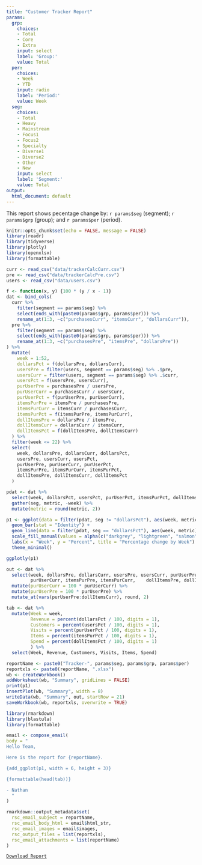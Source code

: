 ```yaml
---
title: "Customer Tracker Report"
params:
  grp:
    choices:
    - Total
    - Core
    - Extra
    input: select
    label: 'Group:'
    value: Total
  per:
    choices:
    - Week
    - YTD
    input: radio
    label: 'Period:'
    value: Week
  seg:
    choices:
    - Total
    - Heavy
    - Mainstream
    - Focus1
    - Focus2
    - Specialty
    - Diverse1
    - Diverse2
    - Other
    - New
    input: select
    label: 'Segment:'
    value: Total
output:
  html_document: default
---
```


This report shows pecentage change by: `r params$seg` (segment); `r params$grp` (group); and `r params$per` (period).

```r
knitr::opts_chunk$set(echo = FALSE, message = FALSE)
library(readr)
library(tidyverse)
library(plotly)
library(openxlsx)
library(formattable)
```

```r
curr <- read_csv("data/trackerCalcCurr.csv")
pre <- read_csv("data/trackerCalcPre.csv")
users <- read_csv("data/users.csv")
```

```r
f <- function(x, y) {100 * (y / x - 1)}
dat <- bind_cols(
  curr %>%
    filter(segment == params$seg) %>%
    select(ends_with(paste0(params$grp, params$per))) %>%
    rename_at(1:3, ~c("purchasesCurr", "itemsCurr", "dollarsCurr")),
  pre %>%
    filter(segment == params$seg) %>%
    select(ends_with(paste0(params$grp, params$per))) %>%
    rename_at(1:3, ~c("purchasesPre", "itemsPre", "dollarsPre"))
) %>%
  mutate(
    week = 1:52,
    dollarsPct = f(dollarsPre, dollarsCurr),
    usersPre = filter(users, segment == params$seg) %>% .$pre,
    usersCurr = filter(users, segment == params$seg) %>% .$curr,
    usersPct = f(usersPre, usersCurr),
    purUserPre = purchasesPre / usersPre,
    purUserCurr = purchasesCurr / usersCurr,
    purUserPct = f(purUserPre, purUserCurr),
    itemsPurPre = itemsPre / purchasesPre,
    itemsPurCurr = itemsCurr / purchasesCurr,
    itemsPurPct = f(itemsPurPre, itemsPurCurr),
    dollItemsPre = dollarsPre / itemsPre,
    dollItemsCurr = dollarsCurr / itemsCurr,
    dollItemsPct = f(dollItemsPre, dollItemsCurr)
  ) %>%
  filter(week <= 22) %>%
  select(
    week, dollarsPre, dollarsCurr, dollarsPct,
    usersPre, usersCurr, usersPct,
    purUserPre, purUserCurr, purUserPct,
    itemsPurPre, itemsPurCurr, itemsPurPct,
    dollItemsPre, dollItemsCurr, dollItemsPct
  )
```

```r
pdat <- dat %>%
  select(week, dollarsPct, usersPct, purUserPct, itemsPurPct, dollItemsPct) %>%
  gather(seg, metric, -week) %>%
  mutate(metric = round(metric, 2))

p1 <- ggplot(data = filter(pdat, seg != "dollarsPct"), aes(week, metric, fill = seg)) +
  geom_bar(stat = "Identity") + 
  geom_line(data = filter(pdat, seg == "dollarsPct"), aes(week, metric), col = "darkgrey") +
  scale_fill_manual(values = alpha(c("darkgrey", "lightgreen", "salmon", "lightblue", "orange"), 0.5)) +
  labs(x = "Week", y = "Percent", title = "Percentage change by Week") +
  theme_minimal()

ggplotly(p1)
```


```r
out <- dat %>%
  select(week, dollarsPre, dollarsCurr, usersPre, usersCurr, purUserPre, 
         purUserCurr, itemsPurPre, itemsPurCurr,	dollItemsPre, dollItemsCurr) %>%
  mutate(purUserCurr = 100 * purUserCurr) %>%
  mutate(purUserPre = 100 * purUserPre) %>%
  mutate_at(vars(purUserPre:dollItemsCurr), round, 2)

tab <- dat %>%
  mutate(Week = week,
         Revenue = percent(dollarsPct / 100, digits = 1), 
         Customers = percent(usersPct / 100, digits = 1), 
         Visits = percent(purUserPct / 100, digits = 1),
         Items = percent(itemsPurPct / 100, digits = 1), 
         Spend = percent(dollItemsPct / 100, digits = 1)
         ) %>%
  select(Week, Revenue, Customers, Visits, Items, Spend)
```


```r
reportName <- paste0("Tracker-", params$seg, params$grp, params$per)
reportxls <- paste0(reportName, ".xlsx")
wb <- createWorkbook()
addWorksheet(wb, "Summary", gridLines = FALSE)
print(p1)
insertPlot(wb, "Summary", width = 8)
writeData(wb, "Summary", out, startRow = 21)
saveWorkbook(wb, reportxls, overwrite = TRUE)
```

```r
library(rmarkdown)
library(blastula)
library(formattable)

email <- compose_email(
body = "
Hello Team,

Here is the report for {reportName}.

{add_ggplot(p1, width = 6, height = 3)}

{formattable(head(tab))}

- Nathan
  "
)

rmarkdown::output_metadata$set(
  rsc_email_subject = reportName,
  rsc_email_body_html = email$html_str,
  rsc_email_images = email$images,
  rsc_output_files = list(reportxls),
  rsc_email_attachments = list(reportName)
)
```

[`Download Report`](`r reportxls`)

